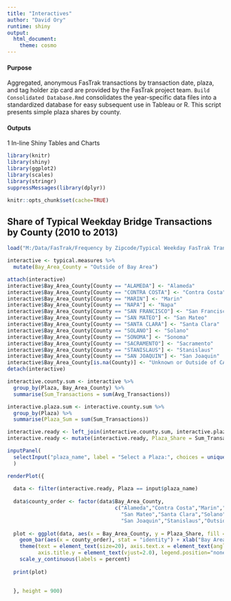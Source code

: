 ```yaml
---
title: "Interactives"
author: "David Ory"
runtime: shiny
output:
  html_document:
    theme: cosmo
---
```



#### Purpose
Aggregated, anonymous FasTrak transactions by transaction date, plaza, and tag holder zip card are provided by the FasTrak project team.  `Build Consolidated Database.Rmd` consolidates the year-specific data files into a standardized database for easy subsequent use in Tableau or R.  This script presents simple plaza shares by county. 

#### Outputs
1 In-line Shiny Tables and Charts

```r
library(knitr)
library(shiny)
library(ggplot2)
library(scales)
library(stringr)
suppressMessages(library(dplyr))
```

```r
knitr::opts_chunk$set(cache=TRUE)
```


## Share of Typical Weekday Bridge Transactions by County (2010 to 2013)

```r
load("M:/Data/FasTrak/Frequency by Zipcode/Typical Weekday FasTrak Transactions Summary.Rdata")

interactive <- typical.measures %>%
  mutate(Bay_Area_County = "Outside of Bay Area")

attach(interactive)
interactive$Bay_Area_County[County == "ALAMEDA"] <- "Alameda"
interactive$Bay_Area_County[County == "CONTRA COSTA"] <- "Contra Costa"
interactive$Bay_Area_County[County == "MARIN"] <- "Marin"
interactive$Bay_Area_County[County == "NAPA"] <- "Napa"
interactive$Bay_Area_County[County == "SAN FRANCISCO"] <- "San Francisco"
interactive$Bay_Area_County[County == "SAN MATEO"] <- "San Mateo"
interactive$Bay_Area_County[County == "SANTA CLARA"] <- "Santa Clara"
interactive$Bay_Area_County[County == "SOLANO"] <- "Solano"
interactive$Bay_Area_County[County == "SONOMA"] <- "Sonoma"
interactive$Bay_Area_County[County == "SACRAMENTO"] <- "Sacramento"
interactive$Bay_Area_County[County == "STANISLAUS"] <- "Stanislaus"
interactive$Bay_Area_County[County == "SAN JOAQUIN"] <- "San Joaquin"
interactive$Bay_Area_County[is.na(County)] <- "Unknown or Outside of CA"
detach(interactive)

interactive.county.sum <- interactive %>% 
  group_by(Plaza, Bay_Area_County) %>% 
  summarise(Sum_Transactions = sum(Avg_Transactions))

interactive.plaza.sum <- interactive.county.sum %>%
  group_by(Plaza) %>%
  summarise(Plaza_Sum = sum(Sum_Transactions))

interactive.ready <- left_join(interactive.county.sum, interactive.plaza.sum, by = "Plaza")
interactive.ready <- mutate(interactive.ready, Plaza_Share = Sum_Transactions/Plaza_Sum)

```

```r
inputPanel(
  selectInput("plaza_name", label = "Select a Plaza:", choices = unique(interactive.ready$Plaza), selected = "Bay Bridge")
  )

renderPlot({
  
  data <- filter(interactive.ready, Plaza == input$plaza_name)
  
  data$county_order <- factor(data$Bay_Area_County, 
                                   c("Alameda","Contra Costa","Marin","Napa","San Francisco",
                                     "San Mateo","Santa Clara","Solano","Sonoma","Sacramento",
                                     "San Joaquin","Stanislaus","Outside of Bay Area","Unknown or Outside of CA"))
  
  plot <- ggplot(data, aes(x = Bay_Area_County, y = Plaza_Share, fill = Bay_Area_County)) + 
    geom_bar(aes(x = county_order), stat = "identity") + xlab("Bay Area County") + ylab("Share of Plaza Transactions") + 
    theme(text = element_text(size=20), axis.text.x = element_text(angle=90, vjust=1), 
          axis.title.y = element_text(vjust=2.0), legend.position="none") +
    scale_y_continuous(labels = percent)
  
  print(plot)
  
  
  }, height = 900)


```